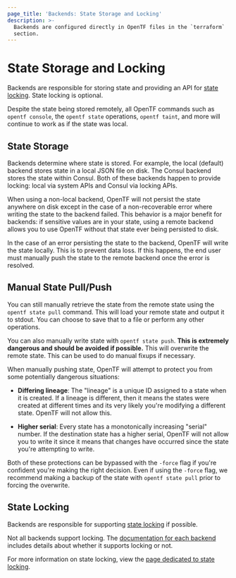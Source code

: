 ```yaml
---
page_title: 'Backends: State Storage and Locking'
description: >-
  Backends are configured directly in OpenTF files in the `terraform`
  section.
---
```


# State Storage and Locking

Backends are responsible for storing state and providing an API for
[state locking](/docs/language/state/locking). State locking is optional.

Despite the state being stored remotely, all OpenTF commands such
as `opentf console`, the `opentf state` operations, `opentf taint`,
and more will continue to work as if the state was local.

## State Storage

Backends determine where state is stored. For example, the local (default)
backend stores state in a local JSON file on disk. The Consul backend stores
the state within Consul. Both of these backends happen to provide locking:
local via system APIs and Consul via locking APIs.

When using a non-local backend, OpenTF will not persist the state anywhere
on disk except in the case of a non-recoverable error where writing the state
to the backend failed. This behavior is a major benefit for backends: if
sensitive values are in your state, using a remote backend allows you to use
OpenTF without that state ever being persisted to disk.

In the case of an error persisting the state to the backend, OpenTF will
write the state locally. This is to prevent data loss. If this happens, the
end user must manually push the state to the remote backend once the error
is resolved.

## Manual State Pull/Push

You can still manually retrieve the state from the remote state using
the `opentf state pull` command. This will load your remote state and
output it to stdout. You can choose to save that to a file or perform any
other operations.

You can also manually write state with `opentf state push`. **This
is extremely dangerous and should be avoided if possible.** This will
overwrite the remote state. This can be used to do manual fixups if necessary.

When manually pushing state, OpenTF will attempt to protect you from
some potentially dangerous situations:

- **Differing lineage**: The "lineage" is a unique ID assigned to a state
  when it is created. If a lineage is different, then it means the states
  were created at different times and its very likely you're modifying a
  different state. OpenTF will not allow this.

- **Higher serial**: Every state has a monotonically increasing "serial"
  number. If the destination state has a higher serial, OpenTF will
  not allow you to write it since it means that changes have occurred since
  the state you're attempting to write.

Both of these protections can be bypassed with the `-force` flag if you're
confident you're making the right decision. Even if using the `-force` flag,
we recommend making a backup of the state with `opentf state pull`
prior to forcing the overwrite.

## State Locking

Backends are responsible for supporting [state locking](/docs/language/state/locking)
if possible.

Not all backends support locking. The [documentation for each backend](/docs/language/settings/backends/configuration#available-backends) includes details about whether it supports locking or not.

For more information on state locking, view the
[page dedicated to state locking](/docs/language/state/locking).
